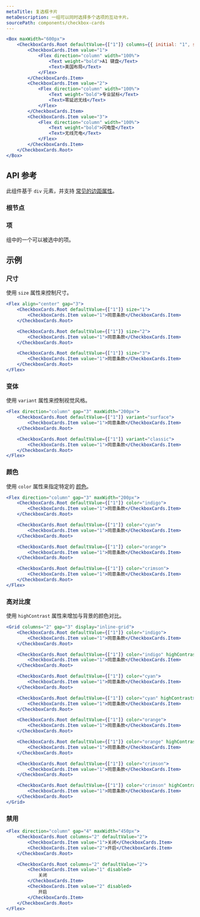 ```yaml
---
metaTitle: 复选框卡片
metaDescription: 一组可以同时选择多个选项的互动卡片。
sourcePath: components/checkbox-cards
---
```


```jsx live=true
<Box maxWidth="600px">
	<CheckboxCards.Root defaultValue={["1"]} columns={{ initial: "1", sm: "3" }}>
		<CheckboxCards.Item value="1">
			<Flex direction="column" width="100%">
				<Text weight="bold">A1 键盘</Text>
				<Text>美国布局</Text>
			</Flex>
		</CheckboxCards.Item>
		<CheckboxCards.Item value="2">
			<Flex direction="column" width="100%">
				<Text weight="bold">专业鼠标</Text>
				<Text>零延迟无线</Text>
			</Flex>
		</CheckboxCards.Item>
		<CheckboxCards.Item value="3">
			<Flex direction="column" width="100%">
				<Text weight="bold">闪电垫</Text>
				<Text>无线充电</Text>
			</Flex>
		</CheckboxCards.Item>
	</CheckboxCards.Root>
</Box>
```

## API 参考

此组件基于 `div` 元素，并支持 [常见的边距属性](/themes/docs/overview/layout#margin-props)。

### 根节点

<ThemesPropsTable defs="checkboxCardsRootPropDefs" />

### 项

组中的一个可以被选中的项。

## 示例

### 尺寸

使用 `size` 属性来控制尺寸。

```jsx live=true
<Flex align="center" gap="3">
	<CheckboxCards.Root defaultValue={["1"]} size="1">
		<CheckboxCards.Item value="1">同意条款</CheckboxCards.Item>
	</CheckboxCards.Root>

	<CheckboxCards.Root defaultValue={["1"]} size="2">
		<CheckboxCards.Item value="1">同意条款</CheckboxCards.Item>
	</CheckboxCards.Root>

	<CheckboxCards.Root defaultValue={["1"]} size="3">
		<CheckboxCards.Item value="1">同意条款</CheckboxCards.Item>
	</CheckboxCards.Root>
</Flex>
```

### 变体

使用 `variant` 属性来控制视觉风格。

```jsx live=true
<Flex direction="column" gap="3" maxWidth="200px">
	<CheckboxCards.Root defaultValue={["1"]} variant="surface">
		<CheckboxCards.Item value="1">同意条款</CheckboxCards.Item>
	</CheckboxCards.Root>

	<CheckboxCards.Root defaultValue={["1"]} variant="classic">
		<CheckboxCards.Item value="1">同意条款</CheckboxCards.Item>
	</CheckboxCards.Root>
</Flex>
```

### 颜色

使用 `color` 属性来指定特定的 [颜色](/themes/docs/theme/color)。

```jsx live=true
<Flex direction="column" gap="3" maxWidth="200px">
	<CheckboxCards.Root defaultValue={["1"]} color="indigo">
		<CheckboxCards.Item value="1">同意条款</CheckboxCards.Item>
	</CheckboxCards.Root>

	<CheckboxCards.Root defaultValue={["1"]} color="cyan">
		<CheckboxCards.Item value="1">同意条款</CheckboxCards.Item>
	</CheckboxCards.Root>

	<CheckboxCards.Root defaultValue={["1"]} color="orange">
		<CheckboxCards.Item value="1">同意条款</CheckboxCards.Item>
	</CheckboxCards.Root>

	<CheckboxCards.Root defaultValue={["1"]} color="crimson">
		<CheckboxCards.Item value="1">同意条款</CheckboxCards.Item>
	</CheckboxCards.Root>
</Flex>
```

### 高对比度

使用 `highContrast` 属性来增加与背景的颜色对比。

```jsx live=true
<Grid columns="2" gap="3" display="inline-grid">
	<CheckboxCards.Root defaultValue={["1"]} color="indigo">
		<CheckboxCards.Item value="1">同意条款</CheckboxCards.Item>
	</CheckboxCards.Root>

	<CheckboxCards.Root defaultValue={["1"]} color="indigo" highContrast>
		<CheckboxCards.Item value="1">同意条款</CheckboxCards.Item>
	</CheckboxCards.Root>

	<CheckboxCards.Root defaultValue={["1"]} color="cyan">
		<CheckboxCards.Item value="1">同意条款</CheckboxCards.Item>
	</CheckboxCards.Root>

	<CheckboxCards.Root defaultValue={["1"]} color="cyan" highContrast>
		<CheckboxCards.Item value="1">同意条款</CheckboxCards.Item>
	</CheckboxCards.Root>

	<CheckboxCards.Root defaultValue={["1"]} color="orange">
		<CheckboxCards.Item value="1">同意条款</CheckboxCards.Item>
	</CheckboxCards.Root>

	<CheckboxCards.Root defaultValue={["1"]} color="orange" highContrast>
		<CheckboxCards.Item value="1">同意条款</CheckboxCards.Item>
	</CheckboxCards.Root>

	<CheckboxCards.Root defaultValue={["1"]} color="crimson">
		<CheckboxCards.Item value="1">同意条款</CheckboxCards.Item>
	</CheckboxCards.Root>

	<CheckboxCards.Root defaultValue={["1"]} color="crimson" highContrast>
		<CheckboxCards.Item value="1">同意条款</CheckboxCards.Item>
	</CheckboxCards.Root>
</Grid>
```

### 禁用

```jsx live=true
<Flex direction="column" gap="4" maxWidth="450px">
	<CheckboxCards.Root columns="2" defaultValue="2">
		<CheckboxCards.Item value="1">关闭</CheckboxCards.Item>
		<CheckboxCards.Item value="2">开启</CheckboxCards.Item>
	</CheckboxCards.Root>

	<CheckboxCards.Root columns="2" defaultValue="2">
		<CheckboxCards.Item value="1" disabled>
			关闭
		</CheckboxCards.Item>
		<CheckboxCards.Item value="2" disabled>
			开启
		</CheckboxCards.Item>
	</CheckboxCards.Root>
</Flex>
```